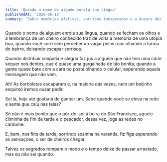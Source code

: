 ```yaml
---
title: 'Quando o nome de alguém enrola sua língua'
publishedAt: '2025-06-12'
summary: 'Sobre memórias afetivas, sorrisos inesperados e a doçura das lembranças.'
---
```


Quando o nome de alguém enrola sua língua, quando se fecham os olhos e a lembrança de um cheiro conhecido traz de volta a memória de uma utopia boa, quando você sorri sem perceber ao vagar pelas ruas olhando a turma do bairro, deixando escapar sorrisos.

Quando distribuir simpatia e alegria faz jus a alguém que não tem uma cárie sequer nos dentes, que é quase uma gargalhada de tão bonita, quando a gente quase bate com a cara no poste olhando o celular, esperando aquela mensagem que não vem.

Ah! As borboletas escaparam e, na maioria das vezes, nem um beijinho esquimó iremos ousar pedir.

Sei lá, hoje até gostaria de ganhar um. Sabe quando você se eleva na rede e sente que caiu nas teias?

Só não é mais bonito que o pôr-do-sol à beira do São Francisco, aquele climinha de fim de tarde e o pescador, dessa vez, joga as redes no cardume.

E, bem, nos fins de tarde, sorrindo sozinha na varanda, fiz figa esperando as sensações, o ser de cheiros chegar.

Talvez os segredos rompam o medo e o tempo deixe de passar arrastado, mas eu não sei quando.
